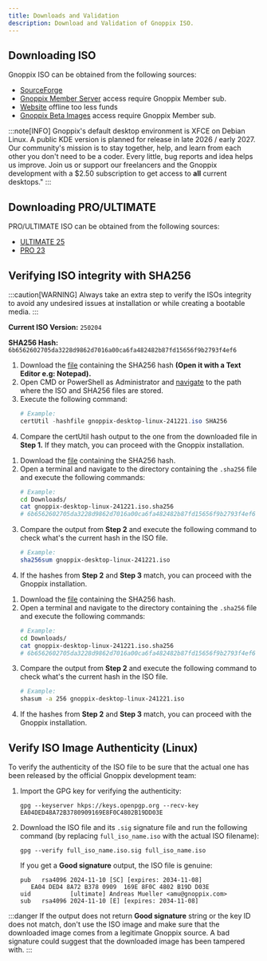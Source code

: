 ```yaml
---
title: Downloads and Validation
description: Download and Validation of Gnoppix ISO.
---
```



## Downloading ISO

Gnoppix ISO can be obtained from the following sources:

*   [SourceForge](<https://sourceforge.net/projects/gnoppixng/files/>)
*   [Gnoppix Member Server](<https://patreon.gnoppix.com/iso/>) access require Gnoppix Member sub.
*   [Website](<https://pool.gnoppix.org/iso>) offline too less funds
*   [Gnoppix Beta Images](<https://beta.gnoppix.com/iso/>) access require Gnoppix Member sub.

:::note[INFO]
Gnoppix's default desktop environment is XFCE on Debian Linux. A public KDE version is planned for release in late 2026 / early 2027.
Our community's mission is to stay together, help, and learn from each other you don't need to be a coder. Every little, bug reports and idea helps us improve.
Join us or support our freelancers and the Gnoppix development with a $2.50 subscription to get access to **all** current desktops." 
:::

## Downloading PRO/ULTIMATE

PRO/ULTIMATE ISO can be obtained from the following sources:

*   [ULTIMATE 25](https://ultimate.gnoppix.com/iso)
*   [PRO 23](https://cdimage.gnoppix.com/iso)


## Verifying ISO integrity with SHA256

:::caution[WARNING]
Always take an extra step to verify the ISOs integrity to avoid any undesired issues at installation or while creating a bootable media.
:::

**Current ISO Version:** `250204`

**SHA256 Hash:** `6b6562602705da3228d9862d7016a00ca6fa482482b87fd15656f9b2793f4ef6`

<Tabs>

<TabItem label='Windows'>

<Steps>

1. Download the [file](https://mirror.gnoppix.org/out/gnoppix-desktop-linux-241221.iso.sha256) containing the SHA256 hash **(Open it with a Text Editor e.g: Notepad).**
2. Open CMD or PowerShell as Administrator and [navigate](<https://www.wikihow.com/Change-Directories-in-Command-Prompt>) to the path where the ISO and SHA256 files are stored.
3. Execute the following command:
   ```powershell
   # Example:
   certUtil -hashfile gnoppix-desktop-linux-241221.iso SHA256
   ```
4. Compare the certUtil hash output to the one from the downloaded file in **Step 1.** If they match, you can proceed with the Gnoppix installation.

</Steps>

</TabItem>

<TabItem label='Linux'>

<Steps>

1. Download the [file](https://mirror.gnoppix.org/out/gnoppix-desktop-linux-241221.iso.sha256) containing the SHA256 hash.
2. Open a terminal and navigate to the directory containing the `.sha256` file and execute the following commands:
   ```sh
   # Example:
   cd Downloads/
   cat gnoppix-desktop-linux-241221.iso.sha256
   # 6b6562602705da3228d9862d7016a00ca6fa482482b87fd15656f9b2793f4ef6
   ```
3. Compare the output from **Step 2** and execute the following command to check what's the current hash in the ISO file.
   ```sh
   # Example:
   sha256sum gnoppix-desktop-linux-241221.iso
   ```
4. If the hashes from **Step 2** and **Step 3** match, you can proceed with the Gnoppix installation.

</Steps>

</TabItem>

<TabItem label='macOS'>

<Steps>

1. Download the [file](https://mirror.gnoppix.org/out/gnoppix-desktop-linux-241221.iso.sha256) containing the SHA256 hash.
2. Open a terminal and navigate to the directory containing the `.sha256` file and execute the following commands:
   ```sh
   # Example:
   cd Downloads/
   cat gnoppix-desktop-linux-241221.iso.sha256
   # 6b6562602705da3228d9862d7016a00ca6fa482482b87fd15656f9b2793f4ef6
   ```
3. Compare the output from **Step 2** and execute the following command to check what's the current hash in the ISO file.
   ```sh
   # Example:
   shasum -a 256 gnoppix-desktop-linux-241221.iso
   ```
4. If the hashes from **Step 2** and **Step 3** match, you can proceed with the Gnoppix installation.

</Steps>

</TabItem>

</Tabs>

## Verify ISO Image Authenticity (Linux)

To verify the authenticity of the ISO file to be sure that the actual one has been released by the official Gnoppix development team:

<Steps>

1. Import the GPG key for verifying the authenticity:

   ```shell
   gpg --keyserver hkps://keys.openpgp.org --recv-key EA04DED48A72B3780909169E8F0C4802B19DD03E 
   ```

2. Download the ISO file and its `.sig` signature file and run the following command (by replacing `full_iso_name.iso` with the actual ISO filename):
   ```shell
   gpg --verify full_iso_name.iso.sig full_iso_name.iso
   ```

   If you get a **Good signature** output, the ISO file is genuine:
   ```
   pub   rsa4096 2024-11-10 [SC] [expires: 2034-11-08]
      EA04 DED4 8A72 B378 0909  169E 8F0C 4802 B19D D03E
   uid           [ultimate] Andreas Mueller <amu@gnoppix.com>
   sub   rsa4096 2024-11-10 [E] [expires: 2034-11-08]
   ```

</Steps>

:::danger
If the output does not return **Good signature** string or the key ID does not match, don't use the ISO image and make sure that the downloaded image comes
from a legitimate Gnoppix source. A bad signature could suggest that the downloaded image has been tampered with.
:::
